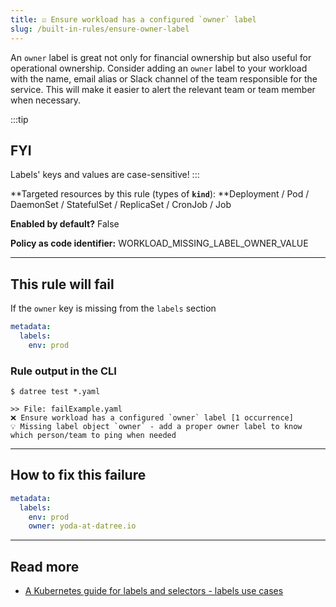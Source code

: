 ```yaml
---
title: ☑️ Ensure workload has a configured `owner` label
slug: /built-in-rules/ensure-owner-label
---
```


An `owner` label is great not only for financial ownership but also useful for operational ownership. Consider adding an `owner` label to your workload with the name, email alias or Slack channel of the team responsible for the service. This will make it easier to alert the relevant team or team member when necessary.

:::tip

## FYI

Labels' keys and values are case-sensitive!
:::

**Targeted resources by this rule (types of **`kind`**): **Deployment / Pod / DaemonSet / StatefulSet / ReplicaSet / CronJob / Job

**Enabled by default?** False

**Policy as code identifier:** WORKLOAD_MISSING_LABEL_OWNER_VALUE

---

## This rule will fail

If the `owner` key is missing from the `labels` section

```yaml
metadata:
  labels:
    env: prod
```

### Rule output in the CLI

```terminal
$ datree test *.yaml

>> File: failExample.yaml
❌ Ensure workload has a configured `owner` label [1 occurrence]
💡 Missing label object `owner` - add a proper owner label to know which person/team to ping when needed
```

---

## How to fix this failure

```yaml
metadata:
  labels:
    env: prod
    owner: yoda-at-datree.io
```

---

## Read more

- [A Kubernetes guide for labels and selectors - labels use cases](https://www.datree.io/resources/a-kubernetes-guide-for-labels-and-selectors#anchor5)
